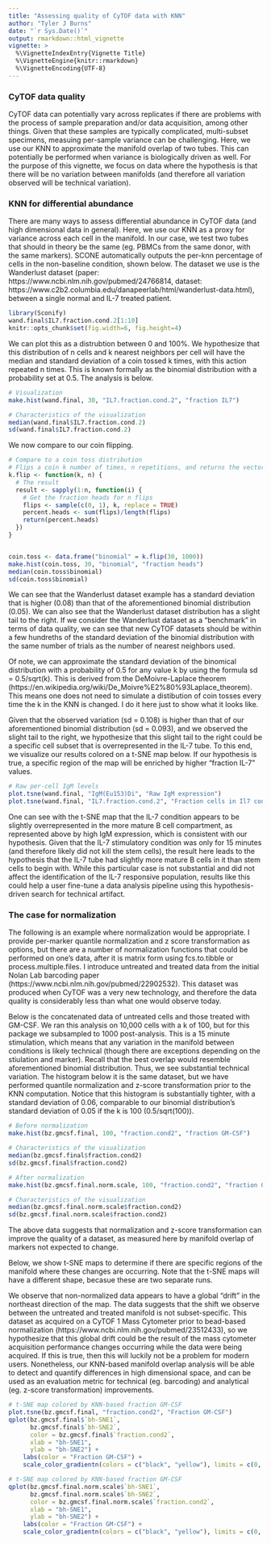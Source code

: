 ```yaml
---
title: "Assessing quality of CyTOF data with KNN"
author: "Tyler J Burns"
date: "`r Sys.Date()`"
output: rmarkdown::html_vignette
vignette: >
  %\VignetteIndexEntry{Vignette Title}
  %\VignetteEngine{knitr::rmarkdown}
  %\VignetteEncoding{UTF-8}
---
```


### CyTOF data quality
CyTOF data can potentially vary across replicates if there are problems with the process of sample preparation and/or data acquisition, among other things. Given that these samples are typically complicated, multi-subset specimens, measuing per-sample variance can be challenging. Here, we use our KNN to approximate the manifold overlap of two tubes. This can potentially be performed when variance is biologically driven as well. For the purpose of this vignette, we focus on data where the hypothesis is that there will be no variation between manifolds (and therefore all variation observed will be technical variation).

### KNN for differential abundance
There are many ways to assess differential abundance in CyTOF data (and high dimensional data in general). Here, we use our KNN as a proxy for variance across each cell in the manifold. In our case, we test two tubes that should in theory be the same (eg. PBMCs from the same donor, with the same markers). SCONE automatically outputs the per-knn percentage of cells in the non-baseline condition, shown below. The dataset we use is the Wanderlust dataset (paper: https://www.ncbi.nlm.nih.gov/pubmed/24766814, dataset: https://www.c2b2.columbia.edu/danapeerlab/html/wanderlust-data.html), between a single normal and IL-7 treated patient. 

```r
library(Sconify)
wand.final$IL7.fraction.cond.2[1:10]
knitr::opts_chunk$set(fig.width=6, fig.height=4) 
```

We can plot this as a distrubtion between 0 and 100%. We hypothesize that this distribution of n cells and k nearest neighbors per cell will have the median and standard deviation of a coin tossed k times, with this action repeated n times. This is known formally as the binomial distribution with a probability set at 0.5. The analysis is below.

```r
# Visualization
make.hist(wand.final, 30, "IL7.fraction.cond.2", "fraction IL7")

# Characteristics of the visualization
median(wand.final$IL7.fraction.cond.2)
sd(wand.final$IL7.fraction.cond.2)

```

We now compare to our coin flipping. 

```r
# Compare to a coin toss distribution
# Flips a coin k number of times, n repetitions, and returns the vector containing the per-k percent heads 
k.flip <- function(k, n) {
  # The result 
  result <- sapply(1:n, function(i) {
    # Get the fraction heads for n flips
    flips <- sample(c(0, 1), k, replace = TRUE)
    percent.heads <- sum(flips)/length(flips)
    return(percent.heads)
  })
}


coin.toss <- data.frame("binomial" = k.flip(30, 1000))
make.hist(coin.toss, 30, "binomial", "fraction heads")
median(coin.toss$binomial)
sd(coin.toss$binomial)
```

We can see that the Wanderlust dataset example has a standard deviation that is higher (0.08) than that of the aforementioned binomial distribution (0.05). We can also see that the Wanderlust dataset distribution has a slight tail to the right. If we consider the Wanderlust dataset as a "benchmark" in terms of data quality, we can see that new CyTOF datasets should be within a few hundreths of the standard deviation of the binomial distribution with the same number of trials as the number of nearest neighbors used. 

Of note, we can approximate the standard deviation of the binomical distribution with a probability of 0.5 for any value k by using the formula sd = 0.5/sqrt(k). This is derived from the DeMoivre-Laplace theorem (https://en.wikipedia.org/wiki/De_Moivre%E2%80%93Laplace_theorem). This means one does not need to simulate a distibution of coin tosses every time the k in the KNN is changed. I do it here just to show what it looks like. 

Given that the observed variation (sd = 0.108) is higher than that of our aforementioned binomial distribution (sd = 0.093), and we observed the slight tail to the right, we hypothesize that this slight tail to the right could be a specific cell subset that is overrepresented in the IL-7 tube. To this end, we visualize our results colored on a t-SNE map below. If our hypothesis is true, a specific region of the map will be enriched by higher "fraction IL-7" values.

```r

# Raw per-cell IgM levels
plot.tsne(wand.final, "IgM(Eu153)Di", "Raw IgM expression")
plot.tsne(wand.final, "IL7.fraction.cond.2", "Fraction cells in Il7 condition")


```

One can see with the t-SNE map that the IL-7 condition appears to be slightly overrepresented in the more mature B cell compartment, as represented above by high IgM expression, which is consistent with our hypothesis. Given that the IL-7 stimulatory condition was only for 15 minutes (and therefore likely did not kill the stem cells), the result here leads to the hypothesis that the IL-7 tube had slightly more mature B cells in it than stem cells to begin with. While this particular case is not substantial and did not affect the identification of the IL-7 responsive population, results like this could help a user fine-tune a data analysis pipeline using this hypothesis-driven search for technical artifact.

### The case for normalization
The following is an example where normalization would be appropriate. I provide per-marker quantile normalization and z score transformation as options, but there are a number of normalization functions that could be performed on one's data, after it is matrix form using fcs.to.tibble or process.multiple.files. I introduce untreated and treated data from the initial Nolan Lab barcoding paper (https://www.ncbi.nlm.nih.gov/pubmed/22902532). This dataset was produced when CyTOF was a very new technology, and therefore the data quality is considerably less than what one would observe today. 

Below is the concatenated data of untreated cells and those treated with GM-CSF. We ran this analysis on 10,000 cells with a k of 100, but for this package we subsampled to 1000 post-analysis. This is a 15 minute stimulation, which means that any variation in the manifold between conditions is likely technical (though there are exceptions depending on the stiulation and marker). Recall that the best overlap would resemble aforementioned binomial distribution. Thus, we see substantial technical variation. The histogram below it is the same dataset, but we have performed quantile normalization and z-score transformation prior to the KNN computation. Notice that this histogram is substantially tighter, with a standard deviation of 0.06, comparable to our binomial distribution's standard deviation of 0.05 if the k is 100 (0.5/sqrt(100)). 

```r

# Before normalization
make.hist(bz.gmcsf.final, 100, "fraction.cond2", "fraction GM-CSF")

# Characteristics of the visualization
median(bz.gmcsf.final$fraction.cond2)
sd(bz.gmcsf.final$fraction.cond2)

# After normalization
make.hist(bz.gmcsf.final.norm.scale, 100, "fraction.cond2", "fraction GM-CSF")

# Characteristics of the visualization
median(bz.gmcsf.final.norm.scale$fraction.cond2)
sd(bz.gmcsf.final.norm.scale$fraction.cond2)

```

The above data suggests that normalization and z-score transformation can improve the quality of a dataset, as measured here by manifold overlap of markers not expected to change. 

Below, we show t-SNE maps to determine if there are specific regions of the manifold where these changes are occurring. Note that the t-SNE maps will have a different shape, becasue these are two separate runs. 

We observe that non-normalized data appears to have a global "drift" in the northeast direction of the map. The data suggests that the shift we observe between the untreated and treated manifold is not subset-specific. This dataset as acquired on a CyTOF 1 Mass Cytometer prior to bead-based normalization (https://www.ncbi.nlm.nih.gov/pubmed/23512433), so we hypothesize that this global drift could be the result of the mass cytometer acquisition performance changes occurring while the data were being acquired. If this is true, then this will luckily not be a problem for modern users. Nonetheless, our KNN-based manifold overlap analysis will be able to detect and quantify differences in high dimensional space, and can be used as an evaluation metric for technical (eg. barcoding) and analytical (eg. z-score transformation) improvements. 

```r
# t-SNE map colored by KNN-based fraction GM-CSF
plot.tsne(bz.gmcsf.final, "fraction.cond2", "Fraction GM-CSF")
qplot(bz.gmcsf.final$`bh-SNE1`,
      bz.gmcsf.final$`bh-SNE2`,
      color = bz.gmcsf.final$`fraction.cond2`,
      xlab = "bh-SNE1",
      ylab = "bh-SNE2") +
    labs(color = "Fraction GM-CSF") +
    scale_color_gradientn(colors = c("black", "yellow"), limits = c(0, 1))

# t-SNE map colored by KNN-based fraction GM-CSF
qplot(bz.gmcsf.final.norm.scale$`bh-SNE1`,
      bz.gmcsf.final.norm.scale$`bh-SNE2`,
      color = bz.gmcsf.final.norm.scale$`fraction.cond2`,
      xlab = "bh-SNE1",
      ylab = "bh-SNE2") +
    labs(color = "Fraction GM-CSF") +
    scale_color_gradientn(colors = c("black", "yellow"), limits = c(0, 1))

```


